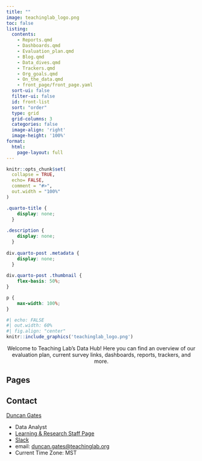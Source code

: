 ```yaml
---
title: ""
image: teachinglab_logo.png
toc: false
listing:
  contents: 
    - Reports.qmd
    - Dashboards.qmd
    - Evaluation_plan.qmd
    - Blog.qmd
    - Data_dives.qmd
    - Trackers.qmd
    - Org_goals.qmd
    - On_the_data.qmd
    - front_page/front_page.yaml
  sort-ui: false
  filter-ui: false
  id: front-list
  sort: "order"
  type: grid
  grid-columns: 3
  categories: false
  image-align: 'right'
  image-height: '100%'
format:
  html:
    page-layout: full
---
```


```r
knitr::opts_chunk$set(
  collapse = TRUE,
  echo= FALSE,
  comment = "#>",
  out.width = "100%"
)
```

```css
.quarto-title {
    display: none;
  }
  
.description {
    display: none;
  }
  
div.quarto-post .metadata {
    display: none;
  }
  
div.quarto-post .thumbnail {
    flex-basis: 50%;
}

p {
    max-width: 100%;
}

```

```r
#| echo: FALSE
#| out.width: 60%
#| fig.align: "center"
knitr::include_graphics('teachinglab_logo.png')
```

<center>Welcome to Teaching Lab’s Data Hub! Here you can find an overview of our evaluation plan, current survey links, dashboards, reports, trackers, and more.</center>

## Pages

::: {#front-list}
:::

## Contact

[Duncan Gates](https://datahub.teachinglab.org/people/duncan_gates.html)

-   Data Analyst
-   [Learning & Research Staff Page](https://sites.google.com/teachinglab.org/staff-site/learning-research)
-   [Slack](https://teachinglabhq.slack.com/team/U01MRR8KBRU)
-   email: [duncan.gates\@teachinglab.org](mailto:duncan.gates@teachinglab.org){.email}
-   Current Time Zone: MST
